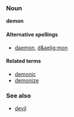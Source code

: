 ===Noun===
'''demon'''

====Alternative spellings====
*[[daemon]], [[d&aelig;mon]]

====Related terms====
*[[demonic]]
*[[demonize]]

===See also===
*[[devil]]